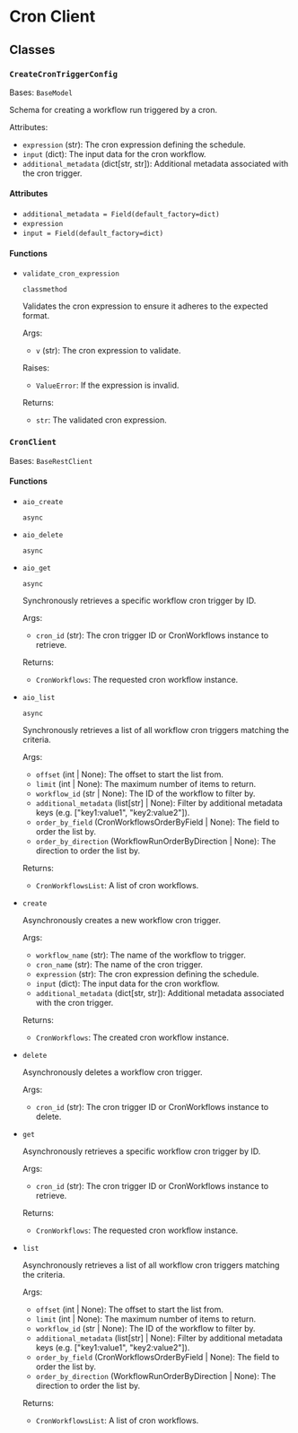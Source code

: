 # Cron Client

## Classes

### `CreateCronTriggerConfig`

Bases: `BaseModel`

Schema for creating a workflow run triggered by a cron.

Attributes:

- `expression` (str): The cron expression defining the schedule.
- `input` (dict): The input data for the cron workflow.
- `additional_metadata` (dict[str, str]): Additional metadata associated with the cron trigger.

#### Attributes

- `additional_metadata = Field(default_factory=dict)`
- `expression`
- `input = Field(default_factory=dict)`

#### Functions

- `validate_cron_expression`

  `classmethod`

  Validates the cron expression to ensure it adheres to the expected format.

  Args:

  - `v` (str): The cron expression to validate.

  Raises:

  - `ValueError`: If the expression is invalid.

  Returns:

  - `str`: The validated cron expression.

### `CronClient`

Bases: `BaseRestClient`

#### Functions

- `aio_create`

  `async`

- `aio_delete`

  `async`

- `aio_get`

  `async`

  Synchronously retrieves a specific workflow cron trigger by ID.

  Args:

  - `cron_id` (str): The cron trigger ID or CronWorkflows instance to retrieve.

  Returns:

  - `CronWorkflows`: The requested cron workflow instance.

- `aio_list`

  `async`

  Synchronously retrieves a list of all workflow cron triggers matching the criteria.

  Args:

  - `offset` (int | None): The offset to start the list from.
  - `limit` (int | None): The maximum number of items to return.
  - `workflow_id` (str | None): The ID of the workflow to filter by.
  - `additional_metadata` (list[str] | None): Filter by additional metadata keys (e.g. ["key1:value1", "key2:value2"]).
  - `order_by_field` (CronWorkflowsOrderByField | None): The field to order the list by.
  - `order_by_direction` (WorkflowRunOrderByDirection | None): The direction to order the list by.

  Returns:

  - `CronWorkflowsList`: A list of cron workflows.

- `create`

  Asynchronously creates a new workflow cron trigger.

  Args:

  - `workflow_name` (str): The name of the workflow to trigger.
  - `cron_name` (str): The name of the cron trigger.
  - `expression` (str): The cron expression defining the schedule.
  - `input` (dict): The input data for the cron workflow.
  - `additional_metadata` (dict[str, str]): Additional metadata associated with the cron trigger.

  Returns:

  - `CronWorkflows`: The created cron workflow instance.

- `delete`

  Asynchronously deletes a workflow cron trigger.

  Args:

  - `cron_id` (str): The cron trigger ID or CronWorkflows instance to delete.

- `get`

  Asynchronously retrieves a specific workflow cron trigger by ID.

  Args:

  - `cron_id` (str): The cron trigger ID or CronWorkflows instance to retrieve.

  Returns:

  - `CronWorkflows`: The requested cron workflow instance.

- `list`

  Asynchronously retrieves a list of all workflow cron triggers matching the criteria.

  Args:

  - `offset` (int | None): The offset to start the list from.
  - `limit` (int | None): The maximum number of items to return.
  - `workflow_id` (str | None): The ID of the workflow to filter by.
  - `additional_metadata` (list[str] | None): Filter by additional metadata keys (e.g. ["key1:value1", "key2:value2"]).
  - `order_by_field` (CronWorkflowsOrderByField | None): The field to order the list by.
  - `order_by_direction` (WorkflowRunOrderByDirection | None): The direction to order the list by.

  Returns:

  - `CronWorkflowsList`: A list of cron workflows.
